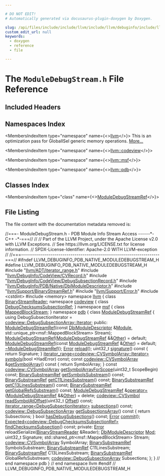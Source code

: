 ```yaml
---

# DO NOT EDIT!
# Automatically generated via docusaurus-plugin-doxygen by Doxygen.

slug: /api/files/include/include/llvm/include/llvm/debuginfo/include/llvm/debuginfo/pdb/include/llvm/debuginfo/pdb/native/moduledebugstream-h
custom_edit_url: null
keywords:
  - doxygen
  - reference
  - file

---
```





# The `ModuleDebugStream.h` File Reference

<DoxygenPage pluginConfig={pluginConfig}>



## Included Headers

<IncludesList>
<IncludesListItem
  filePath="llvm/ADT/iterator_range.h"
  permalink="/docs/api/files/include/include/llvm/include/llvm/adt/iterator-range-h"
  isLocal="true" />
<IncludesListItem
  filePath="llvm/DebugInfo/CodeView/CVRecord.h"
  permalink="/docs/api/files/include/include/llvm/include/llvm/debuginfo/include/llvm/debuginfo/codeview/cvrecord-h"
  isLocal="true" />
<IncludesListItem
  filePath="llvm/DebugInfo/CodeView/DebugSubsectionRecord.h"
  permalink="/docs/api/files/include/include/llvm/include/llvm/debuginfo/include/llvm/debuginfo/codeview/debugsubsectionrecord-h"
  isLocal="true" />
<IncludesListItem
  filePath="llvm/DebugInfo/PDB/Native/DbiModuleDescriptor.h"
  permalink="/docs/api/files/include/include/llvm/include/llvm/debuginfo/include/llvm/debuginfo/pdb/include/llvm/debuginfo/pdb/native/dbimoduledescriptor-h"
  isLocal="true" />
<IncludesListItem
  filePath="llvm/Support/BinaryStreamRef.h"
  permalink="/docs/api/files/include/include/llvm/include/llvm/support/binarystreamref-h"
  isLocal="true" />
<IncludesListItem
  filePath="llvm/Support/Error.h"
  permalink="/docs/api/files/include/include/llvm/include/llvm/support/error-h"
  isLocal="true" />
<IncludesListItem
  filePath="cstdint"
  permalink=""
  isLocal="false" />
<IncludesListItem
  filePath="memory"
  permalink=""
  isLocal="false" />
</IncludesList>

## Namespaces Index

<MembersIndex>

<MembersIndexItem
  type="namespace"
  name={<><a href="/docs/api/namespaces/llvm">llvm</a></>}>
This is an optimization pass for GlobalISel generic memory operations. <a href="/docs/api/namespaces/llvm/#details">More...</a>
</MembersIndexItem>

<MembersIndexItem
  type="namespace"
  name={<><a href="/docs/api/namespaces/llvm/codeview">llvm::codeview</a></>}>
</MembersIndexItem>

<MembersIndexItem
  type="namespace"
  name={<><a href="/docs/api/namespaces/llvm/msf">llvm::msf</a></>}>
</MembersIndexItem>

<MembersIndexItem
  type="namespace"
  name={<><a href="/docs/api/namespaces/llvm/pdb">llvm::pdb</a></>}>
</MembersIndexItem>

</MembersIndex>

## Classes Index

<MembersIndex>

<MembersIndexItem
  type="class"
  name={<><a href="/docs/api/classes/llvm/pdb/moduledebugstreamref">ModuleDebugStreamRef</a></>}>
</MembersIndexItem>

</MembersIndex>


## File Listing

The file content with the documentation metadata removed is:

<ProgramListing>

<Link id="l00001" /><CodeLine lineNumber="1"><span class="doxyHighlightComment">//===- ModuleDebugStream.h - PDB Module Info Stream Access ------&#42;- C++ -&#42;-===//</span></CodeLine>
<Link id="l00002" /><CodeLine lineNumber="2"><span class="doxyHighlightComment">//</span></CodeLine>
<Link id="l00003" /><CodeLine lineNumber="3"><span class="doxyHighlightComment">// Part of the LLVM Project, under the Apache License v2.0 with LLVM Exceptions.</span></CodeLine>
<Link id="l00004" /><CodeLine lineNumber="4"><span class="doxyHighlightComment">// See https://llvm.org/LICENSE.txt for license information.</span></CodeLine>
<Link id="l00005" /><CodeLine lineNumber="5"><span class="doxyHighlightComment">// SPDX-License-Identifier: Apache-2.0 WITH LLVM-exception</span></CodeLine>
<Link id="l00006" /><CodeLine lineNumber="6"><span class="doxyHighlightComment">//</span></CodeLine>
<Link id="l00007" /><CodeLine lineNumber="7"><span class="doxyHighlightComment">//===----------------------------------------------------------------------===//</span></CodeLine>
<Link id="l00008" /><CodeLine lineNumber="8"></CodeLine>
<Link id="l00009" /><CodeLine lineNumber="9"><span class="doxyHighlightPreprocessor">#ifndef LLVM&#95;DEBUGINFO&#95;PDB&#95;NATIVE&#95;MODULEDEBUGSTREAM&#95;H</span></CodeLine>
<Link id="l00010" /><CodeLine lineNumber="10"><span class="doxyHighlightPreprocessor">#define LLVM&#95;DEBUGINFO&#95;PDB&#95;NATIVE&#95;MODULEDEBUGSTREAM&#95;H</span></CodeLine>
<Link id="l00011" /><CodeLine lineNumber="11"></CodeLine>
<Link id="l00012" /><CodeLine lineNumber="12"><span class="doxyHighlightPreprocessor">#include &quot;<a href="/docs/api/files/include/include/llvm/include/llvm/adt/iterator-range-h">llvm/ADT/iterator&#95;range.h</a>&quot;</span></CodeLine>
<Link id="l00013" /><CodeLine lineNumber="13"><span class="doxyHighlightPreprocessor">#include &quot;<a href="/docs/api/files/include/include/llvm/include/llvm/debuginfo/include/llvm/debuginfo/codeview/cvrecord-h">llvm/DebugInfo/CodeView/CVRecord.h</a>&quot;</span></CodeLine>
<Link id="l00014" /><CodeLine lineNumber="14"><span class="doxyHighlightPreprocessor">#include &quot;<a href="/docs/api/files/include/include/llvm/include/llvm/debuginfo/include/llvm/debuginfo/codeview/debugsubsectionrecord-h">llvm/DebugInfo/CodeView/DebugSubsectionRecord.h</a>&quot;</span></CodeLine>
<Link id="l00015" /><CodeLine lineNumber="15"><span class="doxyHighlightPreprocessor">#include &quot;<a href="/docs/api/files/include/include/llvm/include/llvm/debuginfo/include/llvm/debuginfo/pdb/include/llvm/debuginfo/pdb/native/dbimoduledescriptor-h">llvm/DebugInfo/PDB/Native/DbiModuleDescriptor.h</a>&quot;</span></CodeLine>
<Link id="l00016" /><CodeLine lineNumber="16"><span class="doxyHighlightPreprocessor">#include &quot;<a href="/docs/api/files/include/include/llvm/include/llvm/support/binarystreamref-h">llvm/Support/BinaryStreamRef.h</a>&quot;</span></CodeLine>
<Link id="l00017" /><CodeLine lineNumber="17"><span class="doxyHighlightPreprocessor">#include &quot;<a href="/docs/api/files/include/include/llvm/include/llvm/support/error-h">llvm/Support/Error.h</a>&quot;</span></CodeLine>
<Link id="l00018" /><CodeLine lineNumber="18"><span class="doxyHighlightPreprocessor">#include &lt;cstdint&gt;</span></CodeLine>
<Link id="l00019" /><CodeLine lineNumber="19"><span class="doxyHighlightPreprocessor">#include &lt;memory&gt;</span></CodeLine>
<Link id="l00020" /><CodeLine lineNumber="20"></CodeLine>
<Link id="l00021" /><CodeLine lineNumber="21"><span class="doxyHighlightKeyword">namespace </span><span class="doxyHighlight"><a href="/docs/api/namespaces/llvm">llvm</a> &#123;</span></CodeLine>
<Link id="l00022" /><CodeLine lineNumber="22"><span class="doxyHighlightKeyword">class </span><span class="doxyHighlight"><a href="/docs/api/classes/llvm/binarystreamreader">BinaryStreamReader</a>;</span></CodeLine>
<Link id="l00023" /><CodeLine lineNumber="23"><span class="doxyHighlightKeyword">namespace </span><span class="doxyHighlight"><a href="/docs/api/namespaces/llvm/codeview">codeview</a> &#123;</span></CodeLine>
<Link id="l00024" /><CodeLine lineNumber="24"><span class="doxyHighlightKeyword">class </span><span class="doxyHighlight"><a href="/docs/api/classes/llvm/codeview/debugchecksumssubsectionref">DebugChecksumsSubsectionRef</a>;</span></CodeLine>
<Link id="l00025" /><CodeLine lineNumber="25"><span class="doxyHighlight">&#125;</span></CodeLine>
<Link id="l00026" /><CodeLine lineNumber="26"><span class="doxyHighlightKeyword">namespace </span><span class="doxyHighlight"><a href="/docs/api/namespaces/llvm/msf">msf</a> &#123;</span></CodeLine>
<Link id="l00027" /><CodeLine lineNumber="27"><span class="doxyHighlightKeyword">class </span><span class="doxyHighlight"><a href="/docs/api/classes/llvm/msf/mappedblockstream">MappedBlockStream</a>;</span></CodeLine>
<Link id="l00028" /><CodeLine lineNumber="28"><span class="doxyHighlight">&#125;</span></CodeLine>
<Link id="l00029" /><CodeLine lineNumber="29"><span class="doxyHighlightKeyword">namespace </span><span class="doxyHighlight"><a href="/docs/api/namespaces/llvm/pdb">pdb</a> &#123;</span></CodeLine>
<Link id="l00030" /><CodeLine lineNumber="30"></CodeLine>
<Link id="l00031" /><CodeLine lineNumber="31" lineLink="/docs/api/classes/llvm/pdb/moduledebugstreamref"><span class="doxyHighlightKeyword">class </span><span class="doxyHighlight"><a href="/docs/api/classes/llvm/pdb/moduledebugstreamref/#aaf031f76e488793e1be20b6ef0a0266a">ModuleDebugStreamRef</a> &#123;</span></CodeLine>
<Link id="l00032" /><CodeLine lineNumber="32"><span class="doxyHighlight">  </span><span class="doxyHighlightKeyword">using </span><span class="doxyHighlight">DebugSubsectionIterator = <a href="/docs/api/classes/llvm/varstreamarray/#aa2a501e4fac82ff7604ebcf0a89dec13">codeview::DebugSubsectionArray::Iterator</a>;</span></CodeLine>
<Link id="l00033" /><CodeLine lineNumber="33"></CodeLine>
<Link id="l00034" /><CodeLine lineNumber="34"><span class="doxyHighlightKeyword">public</span><span class="doxyHighlight">:</span></CodeLine>
<Link id="l00035" /><CodeLine lineNumber="35" lineLink="/docs/api/classes/llvm/pdb/moduledebugstreamref/#aaf031f76e488793e1be20b6ef0a0266a"><span class="doxyHighlight">  <a href="/docs/api/classes/llvm/pdb/moduledebugstreamref/#aaf031f76e488793e1be20b6ef0a0266a">ModuleDebugStreamRef</a>(</span><span class="doxyHighlightKeyword">const</span><span class="doxyHighlight"> <a href="/docs/api/classes/llvm/pdb/dbimoduledescriptor">DbiModuleDescriptor</a> &amp;<a href="/docs/api/classes/llvm/module">Module</a>,</span></CodeLine>
<Link id="l00036" /><CodeLine lineNumber="36"><span class="doxyHighlight">                       std::unique&#95;ptr&lt;msf::MappedBlockStream&gt; Stream);</span></CodeLine>
<Link id="l00037" /><CodeLine lineNumber="37" lineLink="/docs/api/classes/llvm/pdb/moduledebugstreamref/#a5155f1a2c3222b2ac036da510ed68a3a"><span class="doxyHighlight">  <a href="/docs/api/classes/llvm/pdb/moduledebugstreamref/#a5155f1a2c3222b2ac036da510ed68a3a">ModuleDebugStreamRef</a>(<a href="/docs/api/classes/llvm/pdb/moduledebugstreamref/#aaf031f76e488793e1be20b6ef0a0266a">ModuleDebugStreamRef</a> &amp;&amp;<a href="/docs/api/namespaces/llvm/#a9eb4f5b98b70ee4fab9614ed58282c1fa6311ae17c1ee52b36e68aaf4ad066387">Other</a>) = </span><span class="doxyHighlightKeywordFlow">default</span><span class="doxyHighlight">;</span></CodeLine>
<Link id="l00038" /><CodeLine lineNumber="38" lineLink="/docs/api/classes/llvm/pdb/moduledebugstreamref/#ae97ffa6c9b169e3d582a718ea32d9f40"><span class="doxyHighlight">  <a href="/docs/api/classes/llvm/pdb/moduledebugstreamref/#ae97ffa6c9b169e3d582a718ea32d9f40">ModuleDebugStreamRef</a>(</span><span class="doxyHighlightKeyword">const</span><span class="doxyHighlight"> <a href="/docs/api/classes/llvm/pdb/moduledebugstreamref/#aaf031f76e488793e1be20b6ef0a0266a">ModuleDebugStreamRef</a> &amp;<a href="/docs/api/namespaces/llvm/#a9eb4f5b98b70ee4fab9614ed58282c1fa6311ae17c1ee52b36e68aaf4ad066387">Other</a>) = </span><span class="doxyHighlightKeywordFlow">default</span><span class="doxyHighlight">;</span></CodeLine>
<Link id="l00039" /><CodeLine lineNumber="39" lineLink="/docs/api/classes/llvm/pdb/moduledebugstreamref/#ae1e2c3b42cd808f0c154cba3e36ed5aa"><span class="doxyHighlight">  <a href="/docs/api/classes/llvm/pdb/moduledebugstreamref/#ae1e2c3b42cd808f0c154cba3e36ed5aa">~ModuleDebugStreamRef</a>();</span></CodeLine>
<Link id="l00040" /><CodeLine lineNumber="40"></CodeLine>
<Link id="l00041" /><CodeLine lineNumber="41"><span class="doxyHighlight">  <a href="/docs/api/classes/llvm/error">Error</a> <a href="/docs/api/classes/llvm/pdb/moduledebugstreamref/#a0384c62524bcae12ec581fe7872a091a">reload</a>();</span></CodeLine>
<Link id="l00042" /><CodeLine lineNumber="42"></CodeLine>
<Link id="l00043" /><CodeLine lineNumber="43" lineLink="/docs/api/classes/llvm/pdb/moduledebugstreamref/#a1ae35b5e8675c3c90c6023b559682346"><span class="doxyHighlight">  uint32&#95;t <a href="/docs/api/classes/llvm/pdb/moduledebugstreamref/#a1ae35b5e8675c3c90c6023b559682346">signature</a>()</span><span class="doxyHighlightKeyword"> const </span><span class="doxyHighlight">&#123; </span><span class="doxyHighlightKeywordFlow">return</span><span class="doxyHighlight"> Signature; &#125;</span></CodeLine>
<Link id="l00044" /><CodeLine lineNumber="44"></CodeLine>
<Link id="l00045" /><CodeLine lineNumber="45"><span class="doxyHighlight">  <a href="/docs/api/classes/llvm/iterator-range">iterator&#95;range&lt;codeview::CVSymbolArray::Iterator&gt;</a></span></CodeLine>
<Link id="l00046" /><CodeLine lineNumber="46"><span class="doxyHighlight">  <a href="/docs/api/classes/llvm/pdb/moduledebugstreamref/#a1eb8555e9a09a5c8b59be791a5c1ec95">symbols</a>(</span><span class="doxyHighlightKeywordType">bool</span><span class="doxyHighlight"> &#42;HadError) </span><span class="doxyHighlightKeyword">const</span><span class="doxyHighlight">;</span></CodeLine>
<Link id="l00047" /><CodeLine lineNumber="47"></CodeLine>
<Link id="l00048" /><CodeLine lineNumber="48" lineLink="/docs/api/classes/llvm/pdb/moduledebugstreamref/#ac257cc0a54aec70078e95d34a4e9450d"><span class="doxyHighlight">  </span><span class="doxyHighlightKeyword">const</span><span class="doxyHighlight"> <a href="/docs/api/namespaces/llvm/codeview/#a290687148df1bff1e309cd6af93dc035">codeview::CVSymbolArray</a> &amp;<a href="/docs/api/classes/llvm/pdb/moduledebugstreamref/#ac257cc0a54aec70078e95d34a4e9450d">getSymbolArray</a>()</span><span class="doxyHighlightKeyword"> const </span><span class="doxyHighlight">&#123; </span><span class="doxyHighlightKeywordFlow">return</span><span class="doxyHighlight"> SymbolArray; &#125;</span></CodeLine>
<Link id="l00049" /><CodeLine lineNumber="49"><span class="doxyHighlight">  </span><span class="doxyHighlightKeyword">const</span><span class="doxyHighlight"> <a href="/docs/api/namespaces/llvm/codeview/#a290687148df1bff1e309cd6af93dc035">codeview::CVSymbolArray</a></span></CodeLine>
<Link id="l00050" /><CodeLine lineNumber="50"><span class="doxyHighlight">  <a href="/docs/api/classes/llvm/pdb/moduledebugstreamref/#acc3ceed97c05d20da32432877efc7a17">getSymbolArrayForScope</a>(uint32&#95;t ScopeBegin) </span><span class="doxyHighlightKeyword">const</span><span class="doxyHighlight">;</span></CodeLine>
<Link id="l00051" /><CodeLine lineNumber="51"></CodeLine>
<Link id="l00052" /><CodeLine lineNumber="52"><span class="doxyHighlight">  <a href="/docs/api/structs/llvm/binarysubstreamref">BinarySubstreamRef</a> <a href="/docs/api/classes/llvm/pdb/moduledebugstreamref/#a71e708636f9e1e0e08bf21d7957337b2">getSymbolsSubstream</a>() </span><span class="doxyHighlightKeyword">const</span><span class="doxyHighlight">;</span></CodeLine>
<Link id="l00053" /><CodeLine lineNumber="53"><span class="doxyHighlight">  <a href="/docs/api/structs/llvm/binarysubstreamref">BinarySubstreamRef</a> <a href="/docs/api/classes/llvm/pdb/moduledebugstreamref/#ac0279bdb4d7df354d095d9659f59186a">getC11LinesSubstream</a>() </span><span class="doxyHighlightKeyword">const</span><span class="doxyHighlight">;</span></CodeLine>
<Link id="l00054" /><CodeLine lineNumber="54"><span class="doxyHighlight">  <a href="/docs/api/structs/llvm/binarysubstreamref">BinarySubstreamRef</a> <a href="/docs/api/classes/llvm/pdb/moduledebugstreamref/#ac570cd7e44493be45b56178de80ce692">getC13LinesSubstream</a>() </span><span class="doxyHighlightKeyword">const</span><span class="doxyHighlight">;</span></CodeLine>
<Link id="l00055" /><CodeLine lineNumber="55"><span class="doxyHighlight">  <a href="/docs/api/structs/llvm/binarysubstreamref">BinarySubstreamRef</a> <a href="/docs/api/classes/llvm/pdb/moduledebugstreamref/#aa4ae0fddc13af95a39bc0c0ee6bcbfd0">getGlobalRefsSubstream</a>() </span><span class="doxyHighlightKeyword">const</span><span class="doxyHighlight">;</span></CodeLine>
<Link id="l00056" /><CodeLine lineNumber="56"></CodeLine>
<Link id="l00057" /><CodeLine lineNumber="57" lineLink="/docs/api/classes/llvm/pdb/moduledebugstreamref/#a688aaa997ff2fc36f231dde7cb7fd672"><span class="doxyHighlight">  <a href="/docs/api/classes/llvm/pdb/moduledebugstreamref/#aaf031f76e488793e1be20b6ef0a0266a">ModuleDebugStreamRef</a> &amp;<a href="/docs/api/classes/llvm/pdb/moduledebugstreamref/#a688aaa997ff2fc36f231dde7cb7fd672">operator=</a>(<a href="/docs/api/classes/llvm/pdb/moduledebugstreamref/#aaf031f76e488793e1be20b6ef0a0266a">ModuleDebugStreamRef</a> &amp;&amp;<a href="/docs/api/namespaces/llvm/#a9eb4f5b98b70ee4fab9614ed58282c1fa6311ae17c1ee52b36e68aaf4ad066387">Other</a>) = </span><span class="doxyHighlightKeyword">delete</span><span class="doxyHighlight">;</span></CodeLine>
<Link id="l00058" /><CodeLine lineNumber="58"></CodeLine>
<Link id="l00059" /><CodeLine lineNumber="59"><span class="doxyHighlight">  <a href="/docs/api/namespaces/llvm/codeview/#a5cc6234b75e6212142e2a91d34af146f">codeview::CVSymbol</a> <a href="/docs/api/classes/llvm/pdb/moduledebugstreamref/#a24fbe60ecb649ac0bfcc80c5b0fe5d29">readSymbolAtOffset</a>(uint32&#95;t <a href="/docs/api/namespaces/llvm/pdb/#ac10322dc19a928c2dbb83ec9689dc23cadfd0a82c4bf37b1e90b690a22a20692e">Offset</a>) </span><span class="doxyHighlightKeyword">const</span><span class="doxyHighlight">;</span></CodeLine>
<Link id="l00060" /><CodeLine lineNumber="60"></CodeLine>
<Link id="l00061" /><CodeLine lineNumber="61"><span class="doxyHighlight">  <a href="/docs/api/classes/llvm/iterator-range">iterator&#95;range&lt;DebugSubsectionIterator&gt;</a> <a href="/docs/api/classes/llvm/pdb/moduledebugstreamref/#aea66e04c3b307fe424637e229f089e76">subsections</a>() </span><span class="doxyHighlightKeyword">const</span><span class="doxyHighlight">;</span></CodeLine>
<Link id="l00062" /><CodeLine lineNumber="62" lineLink="/docs/api/classes/llvm/pdb/moduledebugstreamref/#a8cb9153e420d5d318c3b8df868436852"><span class="doxyHighlight">  <a href="/docs/api/namespaces/llvm/codeview/#ab0c1338d371f280ddd1865282e972fd8">codeview::DebugSubsectionArray</a> <a href="/docs/api/classes/llvm/pdb/moduledebugstreamref/#a8cb9153e420d5d318c3b8df868436852">getSubsectionsArray</a>()</span><span class="doxyHighlightKeyword"> const </span><span class="doxyHighlight">&#123;</span></CodeLine>
<Link id="l00063" /><CodeLine lineNumber="63"><span class="doxyHighlight">    </span><span class="doxyHighlightKeywordFlow">return</span><span class="doxyHighlight"> Subsections;</span></CodeLine>
<Link id="l00064" /><CodeLine lineNumber="64"><span class="doxyHighlight">  &#125;</span></CodeLine>
<Link id="l00065" /><CodeLine lineNumber="65"></CodeLine>
<Link id="l00066" /><CodeLine lineNumber="66"><span class="doxyHighlight">  </span><span class="doxyHighlightKeywordType">bool</span><span class="doxyHighlight"> <a href="/docs/api/classes/llvm/pdb/moduledebugstreamref/#a35a988d0fa612e77433c1822ffad6186">hasDebugSubsections</a>() </span><span class="doxyHighlightKeyword">const</span><span class="doxyHighlight">;</span></CodeLine>
<Link id="l00067" /><CodeLine lineNumber="67"></CodeLine>
<Link id="l00068" /><CodeLine lineNumber="68"><span class="doxyHighlight">  <a href="/docs/api/classes/llvm/error">Error</a> <a href="/docs/api/classes/llvm/pdb/moduledebugstreamref/#a853d085c7c0b05c6da1e071413dd394e">commit</a>();</span></CodeLine>
<Link id="l00069" /><CodeLine lineNumber="69"></CodeLine>
<Link id="l00070" /><CodeLine lineNumber="70"><span class="doxyHighlight">  <a href="/docs/api/classes/llvm/expected">Expected&lt;codeview::DebugChecksumsSubsectionRef&gt;</a></span></CodeLine>
<Link id="l00071" /><CodeLine lineNumber="71"><span class="doxyHighlight">  <a href="/docs/api/classes/llvm/pdb/moduledebugstreamref/#aa879742ca1377c7619439f80e15a116b">findChecksumsSubsection</a>() </span><span class="doxyHighlightKeyword">const</span><span class="doxyHighlight">;</span></CodeLine>
<Link id="l00072" /><CodeLine lineNumber="72"></CodeLine>
<Link id="l00073" /><CodeLine lineNumber="73"><span class="doxyHighlightKeyword">private</span><span class="doxyHighlight">:</span></CodeLine>
<Link id="l00074" /><CodeLine lineNumber="74"><span class="doxyHighlight">  <a href="/docs/api/classes/llvm/error">Error</a> reloadSerialize(<a href="/docs/api/classes/llvm/binarystreamreader">BinaryStreamReader</a> &amp;Reader);</span></CodeLine>
<Link id="l00075" /><CodeLine lineNumber="75"></CodeLine>
<Link id="l00076" /><CodeLine lineNumber="76"><span class="doxyHighlight">  <a href="/docs/api/classes/llvm/pdb/dbimoduledescriptor">DbiModuleDescriptor</a> <a href="/docs/api/namespaces/llvm/#a9db8c44b250b90e3ab7e4d144e7c9c2ea7aeb0277500c86e4aa6bd23f9a737942">Mod</a>;</span></CodeLine>
<Link id="l00077" /><CodeLine lineNumber="77"></CodeLine>
<Link id="l00078" /><CodeLine lineNumber="78"><span class="doxyHighlight">  uint32&#95;t Signature;</span></CodeLine>
<Link id="l00079" /><CodeLine lineNumber="79"></CodeLine>
<Link id="l00080" /><CodeLine lineNumber="80"><span class="doxyHighlight">  std::shared&#95;ptr&lt;msf::MappedBlockStream&gt; Stream;</span></CodeLine>
<Link id="l00081" /><CodeLine lineNumber="81"></CodeLine>
<Link id="l00082" /><CodeLine lineNumber="82"><span class="doxyHighlight">  <a href="/docs/api/namespaces/llvm/codeview/#a290687148df1bff1e309cd6af93dc035">codeview::CVSymbolArray</a> SymbolArray;</span></CodeLine>
<Link id="l00083" /><CodeLine lineNumber="83"></CodeLine>
<Link id="l00084" /><CodeLine lineNumber="84"><span class="doxyHighlight">  <a href="/docs/api/structs/llvm/binarysubstreamref">BinarySubstreamRef</a> SymbolsSubstream;</span></CodeLine>
<Link id="l00085" /><CodeLine lineNumber="85"><span class="doxyHighlight">  <a href="/docs/api/structs/llvm/binarysubstreamref">BinarySubstreamRef</a> C11LinesSubstream;</span></CodeLine>
<Link id="l00086" /><CodeLine lineNumber="86"><span class="doxyHighlight">  <a href="/docs/api/structs/llvm/binarysubstreamref">BinarySubstreamRef</a> C13LinesSubstream;</span></CodeLine>
<Link id="l00087" /><CodeLine lineNumber="87"><span class="doxyHighlight">  <a href="/docs/api/structs/llvm/binarysubstreamref">BinarySubstreamRef</a> GlobalRefsSubstream;</span></CodeLine>
<Link id="l00088" /><CodeLine lineNumber="88"></CodeLine>
<Link id="l00089" /><CodeLine lineNumber="89"><span class="doxyHighlight">  <a href="/docs/api/namespaces/llvm/codeview/#ab0c1338d371f280ddd1865282e972fd8">codeview::DebugSubsectionArray</a> Subsections;</span></CodeLine>
<Link id="l00090" /><CodeLine lineNumber="90"><span class="doxyHighlight">&#125;;</span></CodeLine>
<Link id="l00091" /><CodeLine lineNumber="91"></CodeLine>
<Link id="l00092" /><CodeLine lineNumber="92"><span class="doxyHighlight">&#125; </span><span class="doxyHighlightComment">// end namespace pdb</span></CodeLine>
<Link id="l00093" /><CodeLine lineNumber="93"><span class="doxyHighlight">&#125; </span><span class="doxyHighlightComment">// end namespace llvm</span></CodeLine>
<Link id="l00094" /><CodeLine lineNumber="94"></CodeLine>
<Link id="l00095" /><CodeLine lineNumber="95"><span class="doxyHighlightPreprocessor">#endif </span><span class="doxyHighlightComment">// LLVM&#95;DEBUGINFO&#95;PDB&#95;NATIVE&#95;MODULEDEBUGSTREAM&#95;H</span></CodeLine>

</ProgramListing>


</DoxygenPage>
